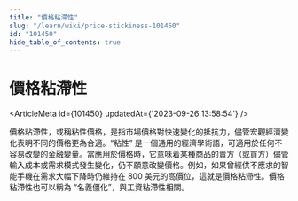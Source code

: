 ```yaml
---
title: "價格粘滯性"
slug: "/learn/wiki/price-stickiness-101450"
id: "101450"
hide_table_of_contents: true
---
```



# 價格粘滯性

<ArticleMeta id={101450} updatedAt={'2023-09-26 13:58:54'} />
<div className='border-solid border-b border-t-0 my-4 border-[var(--ifm-color-gray-300)]' />

價格粘滯性，或稱粘性價格，是指市場價格對快速變化的抵抗力，儘管宏觀經濟變化表明不同的價格更為合適。“粘性” 是一個通用的經濟學術語，可適用於任何不容易改變的金融變量。當應用於價格時，它意味着某種商品的賣方（或買方）儘管輸入成本或需求模式發生變化，仍不願意改變價格。例如，如果曾經供不應求的智能手機在需求大幅下降時仍維持在 800 美元的高價位，這就是價格粘滯性。價格粘滯性也可以稱為 “名義僵化”，與工資粘滯性相關。
